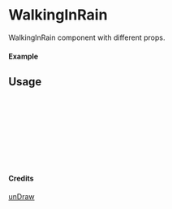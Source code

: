 
<Meta of={WalkingInRain} title="unDraw/WalkingInRain" />

# WalkingInRain

WalkingInRain component with different props.

#### Example

<Canvas of={WalkingInRain.Primary} />

## Usage

```ts
import { WalkingInRain } from "yadl-ui";

const Example = () => {
  return (
      <WalkingInRain />
  );
};

export default Example;
```

#### Credits
[unDraw](https://undraw.co/illustrations)
